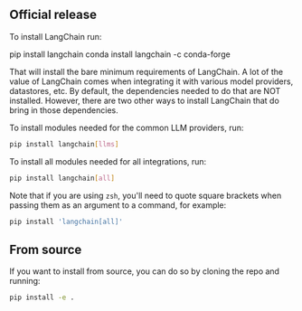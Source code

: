 ## Official release

To install LangChain run:


<Tabs>
  <TabItem value="pip" label="Pip" default>
    <CodeBlock language="bash">pip install langchain</CodeBlock>
  </TabItem>
  <TabItem value="conda" label="Conda">
    <CodeBlock language="bash">conda install langchain -c conda-forge</CodeBlock>
  </TabItem>
</Tabs>

That will install the bare minimum requirements of LangChain.
A lot of the value of LangChain comes when integrating it with various model providers, datastores, etc.
By default, the dependencies needed to do that are NOT installed.
However, there are two other ways to install LangChain that do bring in those dependencies.

To install modules needed for the common LLM providers, run:

```bash
pip install langchain[llms]
```

To install all modules needed for all integrations, run:

```bash
pip install langchain[all]
```

Note that if you are using `zsh`, you'll need to quote square brackets when passing them as an argument to a command, for example:

```bash
pip install 'langchain[all]'
```

## From source

If you want to install from source, you can do so by cloning the repo and running:

```bash
pip install -e .
```
